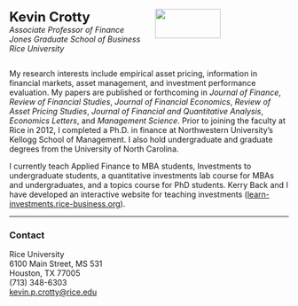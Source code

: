:::: {.columns}
::: {.column width=50}
<font size="+2">**Kevin Crotty**</font> <br>
*Associate Professor of Finance*<br>
*Jones Graduate School of Business*<br>
*Rice University*
::: 

::: {.column width=50}
![](KPC_headshot.jpg){width=70%}
::: 
::::

My research interests include empirical asset pricing, information in financial markets, asset management, and investment performance evaluation. My papers are published or forthcoming in *Journal of Finance*, *Review of Financial Studies*,  *Journal of Financial Economics*, *Review of Asset Pricing Studies*, *Journal of Financial and Quantitative Analysis*, *Economics Letters*, and *Management Science*.  Prior to joining the faculty at Rice in 2012, I completed a Ph.D. in finance at Northwestern University's Kellogg School of Management. I also hold undergraduate and graduate degrees from the University of North Carolina.  

I currently teach Applied Finance to MBA students, Investments to undergraduate students, a quantitative investments lab course for MBAs and undergraduates, and a topics course for PhD students.  Kerry Back and I have developed an interactive website for teaching investments ([learn-investments.rice-business.org](https://learn-investments.rice-business.org)).

<hr>

### Contact

Rice University <br>
6100 Main Street, MS 531  <br>
Houston, TX 77005  <br>
(713) 348-6303  <br>
<a href="mailto:kevin.p.crotty@rice.edu">kevin.p.crotty@rice.edu</a>
